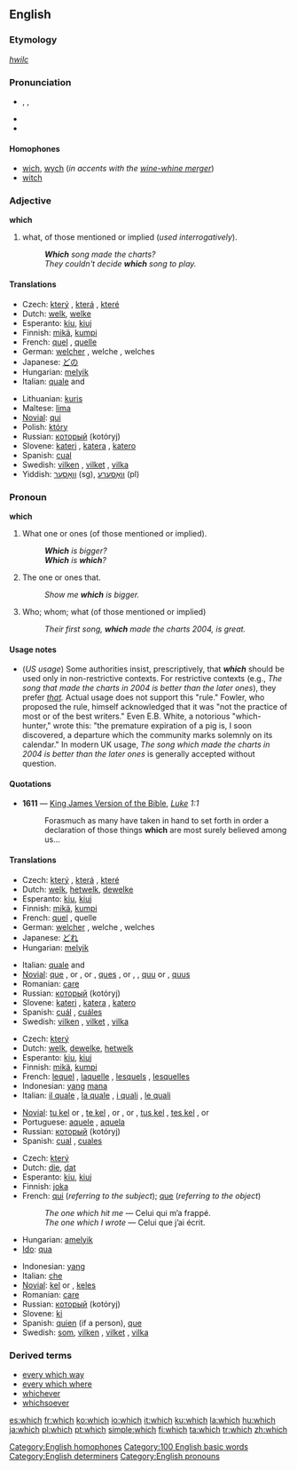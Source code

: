 {{wikipedia}}
==English==

{{rank|by|on|her|24|which|have|or|from}}

===Etymology===
{{OE.}} ''[[hwilc]]''

===Pronunciation===
*{{enPR|wĭch}}, {{IPA|/wɪtʃ/}}, {{SAMPA|/wItS/}}
*{{audio|en-us-which.ogg|Audio (US)}}
*{{rhymes|ɪtʃ}}

====Homophones====
*[[wich]], [[wych]] (''in accents with the [[wine-whine merger]]'')
*[[witch]]

===Adjective===
'''which'''

# what, of those mentioned or implied (''used interrogatively'').
#: '''''Which''' song made the charts?''
#: ''They couldn't decide '''which''' song to play.''

====Translations====
{{trans-top|what, of those mentioned or implied}}
*Czech: [[který]] {{m}}, [[která]] {{f}}, [[které]] {{n}}
*Dutch: [[welk]], [[welke]]
*Esperanto: [[kiu]], [[kiuj]]
*Finnish: [[mikä]], [[kumpi]]
*French: [[quel]] {{m}}, [[quelle]] {{f}}
*German: [[welcher]] {{m}}, welche {{f}}, welches {{n}}
*Japanese: [[どの]]
*Hungarian: [[melyik]]
*Italian: [[quale]] {{m}} and {{f}}
{{trans-mid}}
*Lithuanian: [[kuris]]
*Maltese: [[lima]]
*[[Novial]]: [[qui]]
*Polish: [[który]] {{m}}
*Russian: [[который]] (kotóryj) {{m}}
*Slovene: [[kateri]] {{m}}, [[katera]] {{f}}, [[katero]] {{n}}
*Spanish: [[cual]]
*Swedish: [[vilken]] {{c}}, [[vilket]] {{n}}, [[vilka]] {{p}}
*Yiddish: [[וואָסער]] (sg), [[וואָסערע]] (pl)
{{trans-bottom}}

===Pronoun===
'''which'''

# {{context|interrogative}} What one or ones (of those mentioned or implied).
#: '''''Which''' is bigger?''
#: '''''Which''' is '''which'''?''
# {{context|relative}} The one or ones that.
#: ''Show me '''which''' is bigger.''
# {{context|relative}} Who; whom; what (of those mentioned or implied)
#: ''Their first song, '''which''' made the charts 2004, is great.''

====Usage notes====
* (''US usage'') Some authorities insist, prescriptively, that '''''which''''' should be used only in non-restrictive contexts. For restrictive contexts (e.g., ''The song that made the charts in 2004 is better than the later ones''), they prefer ''[[that]].''  Actual usage does not support this "rule." Fowler, who proposed the rule, himself acknowledged that it was "not the practice of most or of the best writers." Even E.B. White, a notorious "which-hunter," wrote this: "the premature expiration of a pig is, I soon discovered, a departure which the community marks solemnly on its calendar." In modern UK usage, ''The song which made the charts in 2004 is better than the later ones'' is generally accepted without question.

====Quotations====
*'''1611''' — [[w:King James Version of the Bible|King James Version of the Bible]], ''[[s:Bible (King James)/Luke|Luke]] 1:1''
*:Forasmuch as many have taken in hand to set forth in order a declaration of those things '''which''' are most surely believed among us...

====Translations====
{{trans-top|(interrogative) what one or ones}}
*Czech: [[který]] {{m}}, [[která]] {{f}}, [[které]] {{n}}
*Dutch: [[welk]], [[hetwelk]], [[dewelke]]
*Esperanto: [[kiu]], [[kiuj]]
*Finnish: [[mikä]], [[kumpi]]
*French: [[quel]] {{m}}, quelle {{f}}
*German: [[welcher]] {{m}}, welche {{f}}, welches {{n}}
*Japanese: [[どれ]]
*Hungarian: [[melyik]]
{{trans-mid}}
*Italian: [[quale]] {{m}} and {{f}}
*[[Novial]]: [[que]] {{m}}, {{f}} or {{n}}, {{s}} or {{p}}, [[ques]] {{m}}, {{f}} or {{n}}, {{p}}, [[quu]] {{n}} {{s}} or {{p}}, [[quus]] {{n}} {{p}}
*Romanian: [[care#Romanian|care]]
*Russian: [[который]] (kotóryj) {{m}}
*Slovene: [[kateri]] {{m}}, [[katera]] {{f}}, [[katero]] {{n}}
*Spanish: [[cuál]] {{s}}, [[cuáles]] {{p}}
*Swedish: [[vilken]] {{c}}, [[vilket]] {{n}}, [[vilka]] {{p}}
{{trans-bottom}}

{{trans-top|(relative) the one(s) that}}
*Czech: [[který]]
*Dutch: [[welk]], [[dewelke]], [[hetwelk]]
*Esperanto: [[kiu]], [[kiuj]]
*Finnish: [[mikä]], [[kumpi]]
*French: [[lequel]] {{m}}, [[laquelle]] {{f}}, [[lesquels]] {{p}}, [[lesquelles]] {{f}} {{p}}
*Indonesian: [[yang]] [[mana]]
*Italian: [[il quale]] {{m}}, [[la quale]] {{f}}, [[i quali]] {{p}}, [[le quali]] {{f}} {{p}}
{{trans-mid}}
*[[Novial]]: [[tu kel]] {{n}} {{s}} or {{p}}, [[te kel]] {{m}}, {{f}} or {{n}}, {{s}} or {{p}}, [[tus kel]] {{n}} {{p}}, [[tes kel]] {{m}}, {{f}} or {{n}} {{p}}
*Portuguese: [[aquele]] {{m}}, [[aquela]] {{f}}
*Russian: [[который]] (kotóryj) {{m}}
*Spanish: [[cual]] {{s}}, [[cuales]] {{p}}
{{trans-bottom}}

{{trans-top|(relative) who, whom, what}}
*Czech: [[který]]
*Dutch: [[die]], [[dat]]
*Esperanto: [[kiu]], [[kiuj]]
*Finnish: [[joka]]
*French: [[qui]] (''referring to the subject''); [[que]] (''referring to the object'')
*:''The one which hit me'' — Celui qui m’a frappé.
*:''The one which I wrote'' — Celui que j’ai écrit.
*Hungarian: [[amelyik]]
*[[Ido]]: [[qua]]
{{trans-mid}}
*Indonesian: [[yang]]
*Italian: [[che]]
*[[Novial]]: [[kel]] {{s}} or {{p}}, [[keles]] {{p}}
*Romanian: [[care]]
*Russian: [[который]] (kotóryj)
*Slovene: [[ki]]
*Spanish: [[quien]] (if a person), [[que]]
*Swedish: [[som]], [[vilken]] {{c}}, [[vilket]] {{n}}, [[vilka]] {{p}}
{{trans-bottom}}

===Derived terms===
*[[every which way]]
*[[every which where]]
*[[whichever]]
*[[whichsoever]]

[[Category:English homophones]]
[[Category:100 English basic words]]
[[Category:English determiners]]
[[Category:English pronouns]]

[[es:which]]
[[fr:which]]
[[ko:which]]
[[io:which]]
[[it:which]]
[[ku:which]]
[[la:which]]
[[hu:which]]
[[ja:which]]
[[pl:which]]
[[pt:which]]
[[simple:which]]
[[fi:which]]
[[ta:which]]
[[tr:which]]
[[zh:which]]